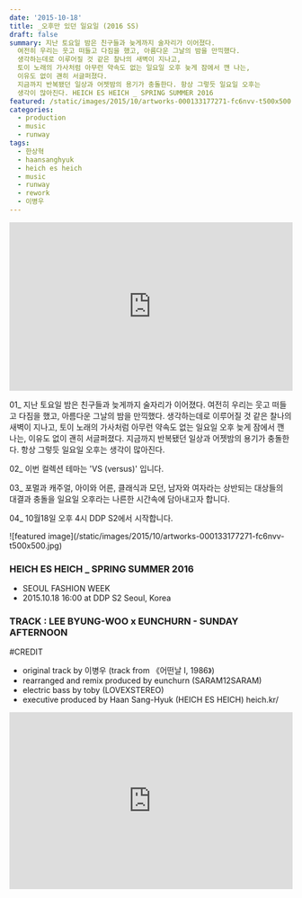 ```yaml
---
date: '2015-10-18'
title: _오후만 있던 일요일 (2016 SS)
draft: false
summary: 지난 토요일 밤은 친구들과 늦게까지 술자리가 이어졌다.
  여전히 우리는 웃고 떠들고 다짐을 했고, 아름다운 그날의 밤을 만끽했다.
  생각하는데로 이루어질 것 같은 찰나의 새벽이 지나고,
  토이 노래의 가사처럼 아무런 약속도 없는 일요일 오후 늦게 잠에서 깬 나는,
  이유도 없이 괜히 서글퍼졌다.
  지금까지 반복됐던 일상과 어젯밤의 용기가 충돌한다. 항상 그렇듯 일요일 오후는
  생각이 많아진다. HEICH ES HEICH _ SPRING SUMMER 2016
featured: /static/images/2015/10/artworks-000133177271-fc6nvv-t500x500.jpg
categories:
  - production
  - music
  - runway
tags:
  - 한상혁
  - haansanghyuk
  - heich es heich
  - music
  - runway
  - rework
  - 이병우
---
```


<div className="container flex justify-center">
  <iframe
    width="100%"
    height="300"
    scrolling="no"
    frameBorder="no"
    src="https://w.soundcloud.com/player/?url=https%3A//api.soundcloud.com/tracks/228898786&amp;color=%23ff5500&amp;auto_play=false&amp;hide_related=false&amp;show_comments=true&amp;show_user=true&amp;show_reposts=false&amp;show_teaser=true&amp;visual=true"
  ></iframe>
</div>

01\_ 지난 토요일 밤은 친구들과 늦게까지 술자리가 이어졌다.
여전히 우리는 웃고 떠들고 다짐을 했고, 아름다운 그날의 밤을 만끽했다.
생각하는데로 이루어질 것 같은 찰나의 새벽이 지나고,
토이 노래의 가사처럼 아무런 약속도 없는 일요일 오후 늦게 잠에서 깬 나는,
이유도 없이 괜히 서글퍼졌다.
지금까지 반복됐던 일상과 어젯밤의 용기가 충돌한다. 항상 그렇듯 일요일 오후는
생각이 많아진다.

02\_ 이번 컬렉션 테마는 'VS (versus)' 입니다.

03\_ 포멀과 캐주얼, 아이와 어른, 클래식과 모던, 남자와 여자라는
상반되는 대상들의 대결과 충돌을 일요일 오후라는 나른한 시간속에 담아내고자 합니다.

04\_ 10월18일 오후 4시 DDP S2에서 시작합니다.

<div className="container flex justify-center">
  ![featured image](/static/images/2015/10/artworks-000133177271-fc6nvv-t500x500.jpg)
</div>

### HEICH ES HEICH \_ SPRING SUMMER 2016

- SEOUL FASHION WEEK
- 2015.10.18 16:00 at DDP S2 Seoul, Korea

### TRACK : LEE BYUNG-WOO x EUNCHURN - SUNDAY AFTERNOON

#CREDIT

- original track by 이병우 (track from 《어떤날 I, 1986》)
- rearranged and remix produced by eunchurn (SARAM12SARAM)
- electric bass by toby (LOVEXSTEREO)
- executive produced by Haan Sang-Hyuk (HEICH ES HEICH) heich.kr/

<div className="aspect-ratio container flex justify-center">
  <iframe
    width="100%"
    height="315"
    src="https://www.youtube.com/embed/DhkkjakNuBY?rel=0&amp;showinfo=0"
    frameBorder="0"
    allow="autoplay; encrypted-media"
    allowFullScreen
  ></iframe>
</div>
